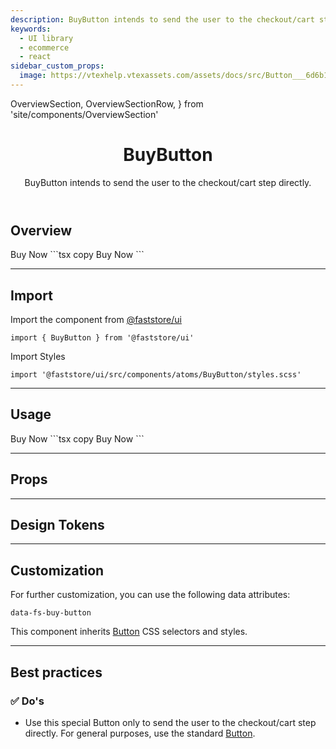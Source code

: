 ```yaml
---
description: BuyButton intends to send the user to the checkout/cart step directly.
keywords:
  - UI library
  - ecommerce
  - react
sidebar_custom_props:
  image: https://vtexhelp.vtexassets.com/assets/docs/src/Button___6d6b16886d5d7e2a05dba8c45c075796.png
---
```


  OverviewSection,
  OverviewSectionRow,
} from 'site/components/OverviewSection'

<header>

# BuyButton

BuyButton intends to send the user to the checkout/cart step directly.

</header>

## Overview

<OverviewSection>
  <BuyButton>Buy Now</BuyButton>
</OverviewSection>
```tsx copy
<BuyButton>Buy Now</BuyButton>
```

---

## Import

Import the component from <a href="https://www.faststore.dev/reference/ui/get-started-faststore-ui">@faststore/ui</a>

```tsx copy
import { BuyButton } from '@faststore/ui'
```

Import Styles

```tsx copy
import '@faststore/ui/src/components/atoms/BuyButton/styles.scss'
```

---

## Usage

<OverviewSection>
  <BuyButton>Buy Now</BuyButton>
</OverviewSection>
```tsx copy
<BuyButton>Buy Now</BuyButton>
```

---

## Props

<PropsSection name="BuyButton" />

---

## Design Tokens

<TokenTable>
  <TokenRow
    token="--fs-buy-button-text-color"
    value="var(--fs-color-action-text)"
    isColor
  />
  <TokenRow
    token="--fs-buy-button-text-color-hover"
    value="var(--fs-color-action-text)"
    isColor
  />
  <TokenRow
    token="--fs-buy-button-text-color-active"
    value="var(--fs-color-action-text)"
    isColor
  />
  <TokenDivider />
  <TokenRow
    token="--fs-buy-button-bkg-color"
    value="var(--fs-color-action-bkg)"
    isColor
  />
  <TokenRow
    token="--fs-buy-button-bkg-color-hover"
    value="var(--fs-color-action-bkg-hover)"
    isColor
  />
  <TokenRow
    token="--fs-buy-button-bkg-color-active"
    value="var(--fs-color-action-bkg-active)"
    isColor
  />
  <TokenDivider />
  <TokenRow
    token="--fs-buy-button-border-color"
    value="var(--fs-color-action-bkg)"
    isColor
  />
  <TokenRow
    token="--fs-buy-button-border-color-hover"
    value="var(--fs-color-action-bkg-hover)"
    isColor
  />
  <TokenRow
    token="--fs-buy-button-border-color-active"
    value="var(--fs-color-action-bkg-active)"
    isColor
  />
  <TokenDivider />
  <TokenRow
    token="--fs-buy-button-shadow-hover"
    value="var(--fs-button-shadow-hover)"
  />
</TokenTable>

---

## Customization

For further customization, you can use the following data attributes:

`data-fs-buy-button`

This component inherits [Button](/components/atoms/button) CSS selectors and styles.

---

## Best practices

### ✅ Do's

- Use this special Button only to send the user to the checkout/cart step directly. For general purposes, use the standard [Button](/components/atoms/button).
